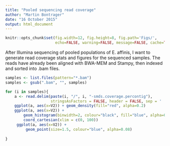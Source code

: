 ```yaml
---
title: "Pooled sequencing read coverage"
author: "Martin Bontrager"
date: "16 October 2015"
output: html_document
---
```

```r
knitr::opts_chunk$set(fig.width=12, fig.height=8, fig.path='Figs/',
                      echo=FALSE, warning=FALSE, message=FALSE, cache=TRUE)
```

After Illumina sequencing of pooled populations of E. affinis, I want to generate read coverage stats and figures for the sequenced samples. The reads have already been aligned with BWA-MEM and Stampy, then indexed and sorted into .bam files. 

```r
samples <- list.files(pattern="*.bam")
samples <- gsub(".bam", "", samples)

for (i in samples){
    a <- read.delim(paste(i, "/", i, "-smds.coverage.percontig"), 
                    stringsAsFactors = FALSE, header = FALSE, sep = ' ')
    ggplot(a, aes(x=V2)) + geom_density(fill="red", alpha=0.2)
    ggplot(a, aes(x=V2)) + 
        geom_histogram(binwidth=2, colour="black", fill="blue", alpha=0.2) +
        coord_cartesian(xlim = c(0, 100))
     ggplot(a, aes(x=V2)) + 
         geom_point(size=1.5, colour="blue", alpha=0.08)
    
}    
```

